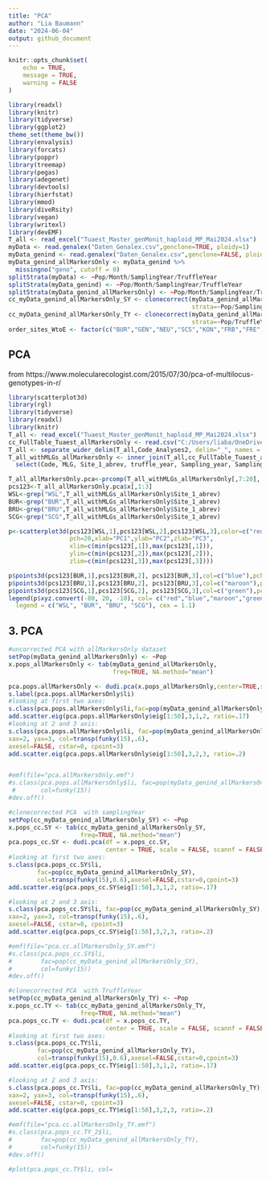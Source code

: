 ```yaml
---
title: "PCA"
author: "Lia Baumann"
date: "2024-06-04"
output: github_document
---
```


```r
knitr::opts_chunk$set(
	echo = TRUE,
	message = TRUE,
	warning = FALSE
)
```

```r
library(readxl)
library(knitr)
library(tidyverse)
library(ggplot2)
theme_set(theme_bw())
library(envalysis)
library(forcats)
library(poppr)
library(treemap)
library(pegas)
library(adegenet)
library(devtools)
library(hierfstat)
library(mmod)
library(diveRsity)
library(vegan)
library(writexl)
library(devEMF)
T_all <- read_excel("Tuaest_Master_genMonit_haploid_MP_Mai2024.xlsx")
myData <- read.genalex("Daten_Genalex.csv",genclone=TRUE, ploidy=1)
myData_genind <- read.genalex("Daten_Genalex.csv",genclone=FALSE, ploidy=1)
myData_genind_allMarkersOnly <- myData_genind %>%
  missingno("geno", cutoff = 0)
splitStrata(myData) <- ~Pop/Month/SamplingYear/TruffleYear
splitStrata(myData_genind) <- ~Pop/Month/SamplingYear/TruffleYear
splitStrata(myData_genind_allMarkersOnly) <- ~Pop/Month/SamplingYear/TruffleYear
cc_myData_genind_allMarkersOnly_SY <- clonecorrect(myData_genind_allMarkersOnly,
                                                   strata=~Pop/SamplingYear)
cc_myData_genind_allMarkersOnly_TY <- clonecorrect(myData_genind_allMarkersOnly,
                                                   strata=~Pop/TruffleYear)
order_sites_WtoE <- factor(c("BUR","GEN","NEU","SCS","KON","FRB","FRE","FRI","SCD","SCG","SCL","WSL","LIM","BRU","RIE","TRO","ALD","UST","BAR","UEB","BOB","BOH","HAN"))
```

## PCA
from https://www.molecularecologist.com/2015/07/30/pca-of-multilocus-genotypes-in-r/


```r
library(scatterplot3d)
library(rgl)
library(tidyverse)
library(readxl)
library(knitr)
T_all <- read_excel("Tuaest_Master_genMonit_haploid_MP_Mai2024.xlsx")
cc_FullTable_Tuaest_allMarkersOnly <- read.csv("C:/Users/liaba/OneDrive - Eidg. Forschungsanstalt WSL/R/truffles/cc_TUAEST_ALLMARKERSONLY_HWE.csv")
T_all <- separate_wider_delim(T_all,Code_Analyses2, delim="_", names = c("Code","Yr"))
T_all_withMLGs_allMarkersOnly <- inner_join(T_all,cc_FullTable_Tuaest_allMarkersOnly,by=c("Code"="Sample")) %>%
  select(Code, MLG, Site_1_abrev, truffle_year, Sampling_year, Sampling_date, aest06_1.x, aest07_1.x, aest15_1.x, aest26_1.x, aest28_1.x, aest35_1.x, aest36_1.x, aest01_1.x, aest10_1.x, aest18_1.x, aest24_1.x, aest25_1.x, aest29_1.x, aest31_1.x)

T_all_allMarkersOnly.pca<-prcomp(T_all_withMLGs_allMarkersOnly[,7:20], center=TRUE,scale.=TRUE)
pcs123<-T_all_allMarkersOnly.pca$x[,1:3]
WSL<-grep("WSL",T_all_withMLGs_allMarkersOnly$Site_1_abrev)
BUR<-grep("BUR",T_all_withMLGs_allMarkersOnly$Site_1_abrev)
BRU<-grep("BRU",T_all_withMLGs_allMarkersOnly$Site_1_abrev)
SCG<-grep("SCG",T_all_withMLGs_allMarkersOnly$Site_1_abrev)

p<-scatterplot3d(pcs123[WSL,1],pcs123[WSL,2],pcs123[WSL,3],color=c("red"),
                 pch=20,xlab="PC1",ylab="PC2",zlab="PC3",
                 xlim=c(min(pcs123[,1]),max(pcs123[,1])),
                 ylim=c(min(pcs123[,2]),max(pcs123[,2])),
                 zlim=c(min(pcs123[,3]),max(pcs123[,3])))

p$points3d(pcs123[BUR,1],pcs123[BUR,2], pcs123[BUR,3],col=c("blue"),pch=20)
p$points3d(pcs123[BRU,1],pcs123[BRU,2], pcs123[BRU,3],col=c("maroon"),pch=20)
p$points3d(pcs123[SCG,1],pcs123[SCG,2], pcs123[SCG,3],col=c("green"),pch=20)
legend(p$xyz.convert(-80, 20, -10), col= c("red","blue","maroon","green"), bg="white", pch=c(20,20,20,20), yjust=0,
  legend = c("WSL", "BUR", "BRU", "SCG"), cex = 1.1)
```

## 3. PCA

```r
#uncorrected PCA with allMarkersOnly dataset
setPop(myData_genind_allMarkersOnly) <- ~Pop
x.pops_allMarkersOnly <- tab(myData_genind_allMarkersOnly,
                             freq=TRUE, NA.method="mean")

pca.pops.allMarkersOnly <- dudi.pca(x.pops_allMarkersOnly,center=TRUE,scale=FALSE, nf=3, scannf=FALSE)
s.label(pca.pops.allMarkersOnly$li)
#looking at first two axes:
s.class(pca.pops.allMarkersOnly$li,fac=pop(myData_genind_allMarkersOnly),col=transp(funky(15),0.6),axesel=FALSE,cstar=0,cpoint=3)
add.scatter.eig(pca.pops.allMarkersOnly$eig[1:50],3,1,2, ratio=.17)
#looking at 2 and 3 axis:
s.class(pca.pops.allMarkersOnly$li, fac=pop(myData_genind_allMarkersOnly),
xax=2, yax=3, col=transp(funky(15),.6),
axesel=FALSE, cstar=0, cpoint=3)
add.scatter.eig(pca.pops.allMarkersOnly$eig[1:50],3,2,3, ratio=.2)


#emf(file="pca.allMarkersOnly.emf")
#s.class(pca.pops.allMarkersOnly$li, fac=pop(myData_genind_allMarkersOnly),
 #       col=funky(15))
#dev.off()

#clonecorrected PCA  with samplingYear
setPop(cc_myData_genind_allMarkersOnly_SY) <- ~Pop
x.pops_cc.SY <- tab(cc_myData_genind_allMarkersOnly_SY,
                    freq=TRUE, NA.method="mean")
pca.pops_cc.SY <- dudi.pca(df = x.pops_cc.SY,
                           center = TRUE, scale = FALSE, scannf = FALSE, nf = 3)
#looking at first two axes:
s.class(pca.pops_cc.SY$li,
        fac=pop(cc_myData_genind_allMarkersOnly_SY),
        col=transp(funky(15),0.6),axesel=FALSE,cstar=0,cpoint=3)
add.scatter.eig(pca.pops_cc.SY$eig[1:50],3,1,2, ratio=.17)

#looking at 2 and 3 axis:
s.class(pca.pops_cc.SY$li, fac=pop(cc_myData_genind_allMarkersOnly_SY),
xax=2, yax=3, col=transp(funky(15),.6),
axesel=FALSE, cstar=0, cpoint=3)
add.scatter.eig(pca.pops_cc.SY$eig[1:50],3,2,3, ratio=.2)

#emf(file="pca.cc.allMarkersOnly_SY.emf")
#s.class(pca.pops_cc.SY$li,
#        fac=pop(cc_myData_genind_allMarkersOnly_SY),
#        col=funky(15))
#dev.off()

#clonecorrected PCA  with TruffleYear
setPop(cc_myData_genind_allMarkersOnly_TY) <- ~Pop
x.pops_cc.TY <- tab(cc_myData_genind_allMarkersOnly_TY,
                    freq=TRUE, NA.method="mean")
pca.pops_cc.TY <- dudi.pca(df = x.pops_cc.TY,
                           center = TRUE, scale = FALSE, scannf = FALSE, nf = 3)
#looking at first two axes:
s.class(pca.pops_cc.TY$li,
        fac=pop(cc_myData_genind_allMarkersOnly_TY),
        col=transp(funky(15),0.6),axesel=FALSE,cstar=0,cpoint=3)
add.scatter.eig(pca.pops_cc.TY$eig[1:50],3,1,2, ratio=.17)

#looking at 2 and 3 axis:
s.class(pca.pops_cc.TY$li, fac=pop(cc_myData_genind_allMarkersOnly_TY),
xax=2, yax=3, col=transp(funky(15),.6),
axesel=FALSE, cstar=0, cpoint=3)
add.scatter.eig(pca.pops_cc.TY$eig[1:50],3,2,3, ratio=.2)

#emf(file="pca.cc.allMarkersOnly_TY.emf")
#s.class(pca.pops_cc.TY_2$li,
#        fac=pop(cc_myData_genind_allMarkersOnly_TY),
#        col=funky(15))
#dev.off()

#plot(pca.pops_cc.TY$li, col=
```
